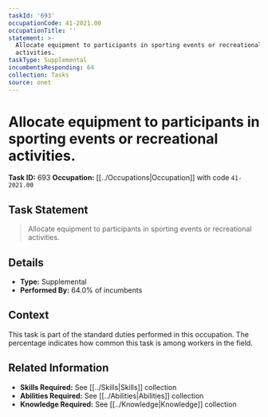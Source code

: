 ```yaml
---
taskId: '693'
occupationCode: 41-2021.00
occupationTitle: ''
statement: >-
  Allocate equipment to participants in sporting events or recreational
  activities.
taskType: Supplemental
incumbentsResponding: 64
collection: Tasks
source: onet
---
```

# Allocate equipment to participants in sporting events or recreational activities.

**Task ID:** 693
**Occupation:** [[../Occupations|Occupation]] with code `41-2021.00`

## Task Statement

> Allocate equipment to participants in sporting events or recreational activities.

## Details

- **Type:** Supplemental
- **Performed By:** 64.0% of incumbents

## Context

This task is part of the standard duties performed in this occupation. The percentage indicates how common this task is among workers in the field.

## Related Information

- **Skills Required:** See [[../Skills|Skills]] collection
- **Abilities Required:** See [[../Abilities|Abilities]] collection
- **Knowledge Required:** See [[../Knowledge|Knowledge]] collection
